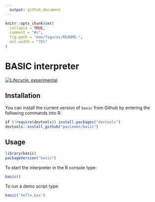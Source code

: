 ```yaml
---
  output: github_document
---
```


<!-- README.md is generated from README.Rmd. Please edit that file -->

```r
knitr::opts_chunk$set(
  collapse = TRUE,
  comment = "#>",
  fig.path = "man/figures/README-",
  out.width = "75%"
)
```

# BASIC interpreter

<!-- badges: start -->
[![Lifecycle: experimental](https://img.shields.io/badge/lifecycle-experimental-orange.svg)](https://lifecycle.r-lib.org/articles/stages.html#experimental)
<!-- badges: end -->

## Installation

You can install the current version of `basic` from Github by
entering the following commands into R:

```r
if (!require(devtools)) install.packages("devtools")
devtools::install_github("paulemms/basic")
```

## Usage
```r
library(basic)
packageVersion("basic")
```

To start the interpreter in the R console type:
```r
basic()
```

To run a demo script type:
```r
basic('hello.bas')
```
